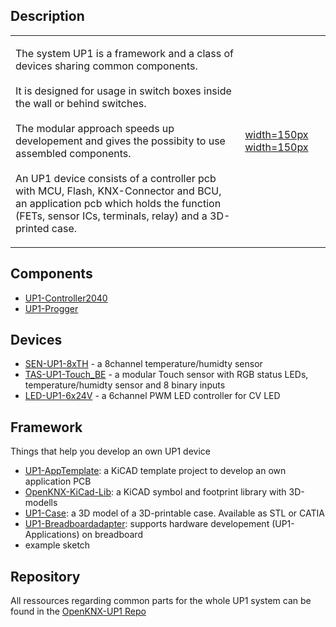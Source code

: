 == Description ==

{|
|-
| The system UP1 is a framework and a class of devices sharing common components.<br><br>
It is designed for usage in switch boxes inside the wall or behind switches.<br><br>
The modular approach speeds up developement and gives the possibity to use assembled components.<br><br>
An UP1 device consists of a controller pcb with MCU, Flash, KNX-Connector and BCU, an application pcb which holds the function (FETs, sensor ICs, terminals, relay) and a 3D-printed case.
| [[https://github.com/OpenKNX/OpenKNX-UP1/blob/main/doc/UP1-Controller2040_V00.02_3D_bot.png|width=150px]] [[https://github.com/OpenKNX/OpenKNX-UP1/blob/main/doc/UP1-Case_001_Catia.png|width=150px]]
|}

== Components ==

* [[UP1-Controller2040]]
* [[UP1-Progger]]

== Devices ==

* [[SEN-UP1-8xTH]] - a 8channel temperature/humidty sensor
* [[TAS-UP1-Touch_BE]] - a modular Touch sensor with RGB status LEDs, temperature/humidty sensor and 8 binary inputs
* [[LED-UP1-6x24V]] - a 6channel PWM LED controller for CV LED


== Framework ==

Things that help you develop an own UP1 device

* [https://github.com/OpenKNX/OpenKNX-UP1/tree/main/hardware/EDA-Files/UP1-AppTemplate UP1-AppTemplate]: a KiCAD template project to develop an own application PCB
* [[OpenKNX-KiCad-Lib]]: a KiCAD symbol and footprint library with 3D-modells
* [[ UP1-Case]]: a 3D model of a 3D-printable case. Available as STL or CATIA
* [[UP1-Breadboardadapter]]: supports hardware developement (UP1-Applications) on breadboard
* example sketch

== Repository ==

All ressources regarding common parts for the whole UP1 system can be found in the [https://github.com/OpenKNX/OpenKNX-UP1 OpenKNX-UP1 Repo]